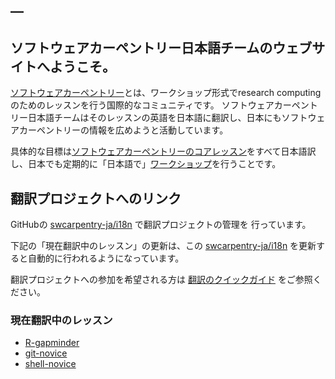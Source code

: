 ---
---

## ソフトウェアカーペントリー日本語チームのウェブサイトへようこそ。

[ソフトウェアカーペントリー](https://software-carpentry.org/)とは、ワークショップ形式でresearch computingのためのレッスンを行う国際的なコミュニティです。
ソフトウェアカーペントリー日本語チームはそのレッスンの英語を日本語に翻訳し、日本にもソフトウェアカーペントリーの情報を広めようと活動しています。

具体的な目標は[ソフトウェアカーペントリーのコアレッスン](https://software-carpentry.org/lessons/)をすべて日本語訳し、日本でも定期的に「日本語で」[ワークショップ](https://software-carpentry.org/workshops/)を行うことです。

## 翻訳プロジェクトへのリンク

GitHubの [swcarpentry-ja/i18n](https://github.com/swcarpentry-ja/i18n) で翻訳プロジェクトの管理を
行っています。

下記の「現在翻訳中のレッスン」の更新は、この
[swcarpentry-ja/i18n](https://github.com/swcarpentry-ja/i18n)
を更新すると自動的に行われるようになっています。

翻訳プロジェクトへの参加を希望される方は
[翻訳のクイックガイド](https://swcarpentry-ja.github.io/quickguide_ja.html)
をご参照ください。

### 現在翻訳中のレッスン

- [R-gapminder](https://swcarpentry-ja.github.io/r-novice-gapminder/ja/)
- [git-novice](https://swcarpentry-ja.github.io/git-novice/ja/)
- [shell-novice](https://swcarpentry-ja.github.io/shell-novice/ja/)
